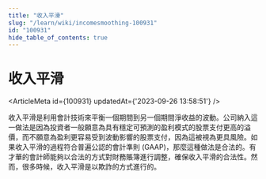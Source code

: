 ```yaml
---
title: "收入平滑"
slug: "/learn/wiki/incomesmoothing-100931"
id: "100931"
hide_table_of_contents: true
---
```



# 收入平滑

<ArticleMeta id={100931} updatedAt={'2023-09-26 13:58:51'} />
<div className='border-solid border-b border-t-0 my-4 border-[var(--ifm-color-gray-300)]' />

收入平滑是利用會計技術來平衡一個期間到另一個期間淨收益的波動。公司納入這一做法是因為投資者一般願意為具有穩定可預測的盈利模式的股票支付更高的溢價，而不願意為盈利更容易受到波動影響的股票支付，因為這被視為更具風險。如果收入平滑的過程符合普遍公認的會計準則 (GAAP)，那麼這種做法是合法的。有才華的會計師能夠以合法的方式對財務賬簿進行調整，確保收入平滑的合法性。然而，很多時候，收入平滑是以欺詐的方式進行的。
